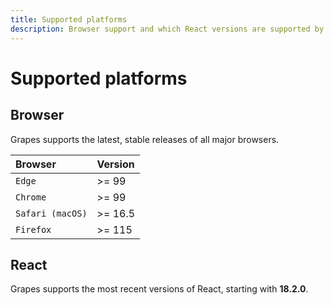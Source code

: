 ```yaml
---
title: Supported platforms
description: Browser support and which React versions are supported by Grapes.,
---
```


# Supported platforms

## Browser

Grapes supports the latest, stable releases of all major browsers.

| Browser          | Version |
| :--------------- | :------ |
| `Edge`           | >= 99   |
| `Chrome`         | >= 99   |
| `Safari (macOS)` | >= 16.5 |
| `Firefox`        | >= 115  |

## React

Grapes supports the most recent versions of React, starting with **18.2.0**.
